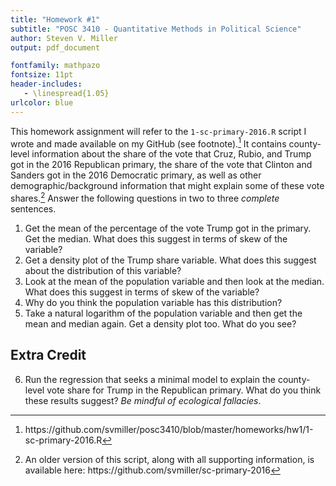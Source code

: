 ```yaml
---
title: "Homework #1"
subtitle: "POSC 3410 - Quantitative Methods in Political Science"
author: Steven V. Miller
output: pdf_document

fontfamily: mathpazo
fontsize: 11pt
header-includes:
   - \linespread{1.05}
urlcolor: blue
---
```


This homework assignment will refer to the `1-sc-primary-2016.R` script I wrote and made available on my GitHub (see footnote).[^footnote] It contains county-level information about the share of the vote that Cruz, Rubio, and Trump got in the 2016 Republican primary, the share of the vote that Clinton and Sanders got in the 2016 Democratic primary, as well as other demographic/background information that might explain some of these vote shares.[^verify] Answer the following questions in two to three *complete* sentences.

[^footnote]: https://github.com/svmiller/posc3410/blob/master/homeworks/hw1/1-sc-primary-2016.R
[^verify]: An older version of this script, along with all supporting information, is available here: https://github.com/svmiller/sc-primary-2016

1. Get the mean of the percentage of the vote Trump got in the primary. Get the median. What does this suggest in terms of skew of the variable?
2. Get a density plot of the Trump share variable. What does this suggest about the distribution of this variable?
3. Look at the mean of the population variable and then look at the median. What does this suggest in terms of skew of the variable?
4. Why do you think the population variable has this distribution?
5. Take a natural logarithm of the population variable and then get the mean and median again. Get a density plot too. What do you see?

## Extra Credit

6. Run the regression that seeks a minimal model to explain the county-level vote share for Trump in the Republican primary. What do you think these results suggest? *Be mindful of ecological fallacies*.